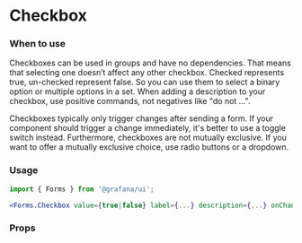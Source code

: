 
<Meta title="MDX|Checkbox" component={Checkbox} />

# Checkbox

### When to use

Checkboxes can be used in groups and have no dependencies. That means that selecting one doesn’t affect any other checkbox. Checked represents true, un-checked represent false. So you can use them to select a binary option or multiple options in a set. When adding a description to your checkbox, use positive commands, not negatives like "do not …".

Checkboxes typically only trigger changes after sending a form. If your component should trigger a change immediately, it's better to use a toggle switch instead. Furthermore, checkboxes are not mutually exclusive. If you want to offer a mutually exclusive choice, use radio buttons or a dropdown.

### Usage

```jsx
import { Forms } from '@grafana/ui';

<Forms.Checkbox value={true|false} label={...} description={...} onChange={...} />
```

### Props
<Props of={Checkbox} />

